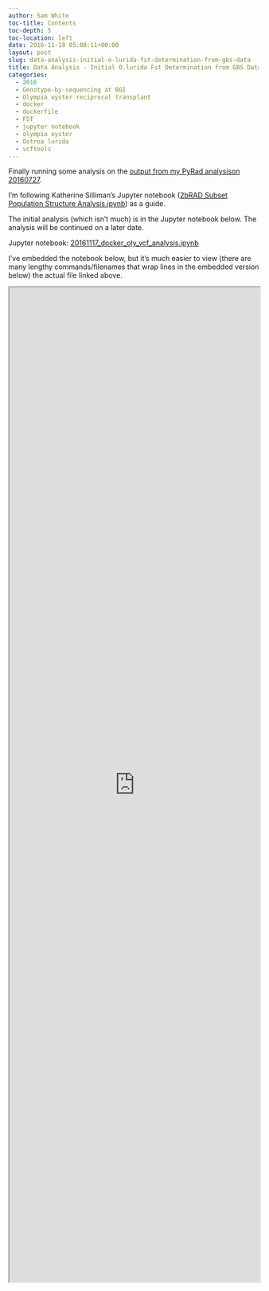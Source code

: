 ```yaml
---
author: Sam White
toc-title: Contents
toc-depth: 5
toc-location: left
date: 2016-11-18 05:08:11+00:00
layout: post
slug: data-analysis-initial-o-lurida-fst-determination-from-gbs-data
title: Data Analysis - Initial O.lurida Fst Determination from GBS Data
categories:
  - 2016
  - Genotype-by-sequencing at BGI
  - Olympia oyster reciprocal transplant
  - docker
  - dockerfile
  - FST
  - jupyter notebook
  - olympia oyster
  - Ostrea lurida
  - vcftools
---
```


Finally running some analysis on the [output from my PyRad analysison 20160727](https://robertslab.github.io/sams-notebook/posts/2016/2016-07-27-data-analysis-pyrad-analysis-of-olympia-oyster-gbs-data/).

I'm following Katherine Silliman's Jupyter notebook ([2bRAD Subset Population Structure Analysis.ipynb](https://github.com/ksil91/2016_Notebook/blob/master/2bRAD%20Subset%20Population%20Structure%20Analysis.ipynb)) as a guide.

The initial analysis (which isn't much) is in the Jupyter notebook below. The analysis will be continued on a later date.

Jupyter notebook: [20161117_docker_oly_vcf_analysis.ipynb](https://github.com/sr320/LabDocs/blob/master/jupyter_nbs/sam/20161117_docker_oly_vcf_analysis.ipynb)

I've embedded the notebook below, but it's much easier to view (there are many lengthy commands/filenames that wrap lines in the embedded version below) the actual file linked above.

<iframe src="https://nbviewer.org/github/sr320/LabDocs/blob/master/jupyter_nbs/sam/20161117_docker_oly_vcf_analysis.ipynb" width="100%" height="2000" scrolling="yes"></iframe>
